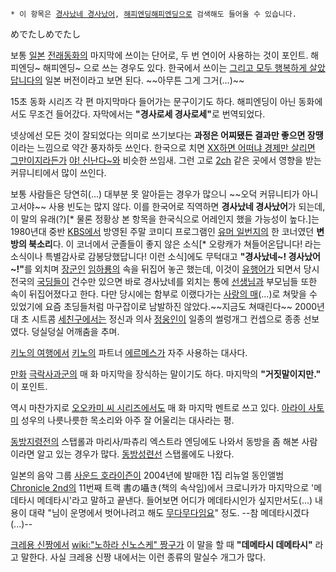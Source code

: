  * 이 항목은 [[경사났네 경사났어]], [[해피엔딩해피엔딩]]으로 검색해도 들어올 수 있습니다.

めでたしめでたし

보통 [[일본]] [[전래동화]]의 마지막에 쓰이는 단어로, 두 번 연이어 사용하는 것이 포인트. 해피엔딩~ 해피엔딩~ 으로 쓰는 경우도 있다. 한국에서 쓰이는 [[그리고 모두 행복하게 살았답니다]]의 일본 버전이라고 보면 된다. ~~아무튼 그게 그거(…)~~ 

15초 동화 시리즈 각 편 마지막마다 들어가는 문구이기도 하다. 해피엔딩이 아닌 동화에서도 무조건 들어갔다. 자막에서는 '''"경사로세 경사로세"'''로 번역되었다.

넷상에선 모든 것이 잘되었다는 의미로 쓰기보다는 '''과정은 어찌됐든 결과만 좋으면 장땡''' 이라는 느낌으로 약간 풍자하듯 쓰인다. 한국으로 치면 [[XX하면 어떠냐 경제만 살리면 그만이지]]라든가 [[야! 신난다~]]와 비슷한 쓰임새. 그런 고로 [[2ch]] 같은 곳에서 영향을 받는 커뮤니티에서 많이 쓰인다.

보통 사람들은 당연히(...) 대부분 못 알아듣는 경우가 많으니 ~~오덕 커뮤니티가 아니고서야~~ 사용 빈도는 많지 않다. 이를 한국어로 직역하면 '''경사났네 경사났어'''가 되는데, 이 말의 유래(?)[* 물론 정황상 본 항목을 한국식으로 어레인지 했을 가능성이 높다.]는 1980년대 중반 [[KBS]]에서 방영된 주말 코미디 프로그램인 [[유머 일번지]]의 한 코너였던 '''변방의 북소리'''다. 이 코너에서 군졸들이 좋지 않은 소식[* 오랑캐가 쳐들어온답니다! 라는 소식이나 특별감사로 감봉당했답니다! 이런 소식]에도 무턱대고 '''"경사났네~! 경사났어~!"'''를 외치며 [[장군]]인 [[임하룡]]의 속을 뒤집어 놓곤 했는데, 이것이 [[유행어]]가 되면서 당시 전국의 [[국딩]]들이 건수만 있으면 바로 경사났네를 외치는 통에 [[선생님]]과 부모님들 또한 속이 뒤집어졌다고 한다. 다만 당시에는 함부로 이랬다가는 [[사랑의 매]](...)로 쳐맞을 수 있었기에 요즘 초딩들처럼 마구잡이로 남발하진 않았다.~~지금도 쳐때린다~~ 2000년대 초 시트콤 [[세친구]]에서는 정신과 의사 [[정웅인]]이 일종의 썰렁개그 컨셉으로 종종 선보였다. 덩실덩실 어깨춤을 추며.

[[키노의 여행]]에서 [[키노]]의 파트너 [[에르메스]]가 자주 사용하는 대사다.
 
[[만화]] [[극락사과군]]의 매 화 마지막을 장식하는 말이기도 하다. 마지막의 '''"거짓말이지만."''' 이 포인트.

역시 마찬가지로 [[오오카미 씨 시리즈]]에서도 매 화 마지막 멘트로 쓰고 있다. [[아라이 사토미]] 성우의 나릇나릇한 목소리와 아주 잘 어울리는 대사라는 평. 

[[동방지령전]]의 스탭롤과 마리사/파츄리 엑스트라 엔딩에도 나와서 동방을 좀 해본 사람이라면 알고 있는 경우가 많다.
[[동방성련선]] 스탭롤에도 나왔다.

일본의 음악 그룹 [[사운드 호라이즌]]이 2004년에 발매한 1집 리뉴얼 동인앨범 [[Chronicle 2nd]]의 11번째 트랙 書の囁き(책의 속삭임)에서 크로니카가 마지막으로 '메데타시 메데타시'라고 말하고 끝낸다. 들어보면 어디가 메데타시인가 싶지만서도(...) 내용이 대략 "님이 운명에서 벗어나려고 해도 [[무다무다]]임요" 정도. --참 메데타시겠다(...)--

[[크레용 신짱]]에서 [[wiki:"노하라 신노스케" 짱구]]가 이 말을 할 때 '''"데메타시 데메타시"''' 라고 말한다. 사실 크레용 신짱 내에서는 이런 종류의 말실수 개그가 많다.
